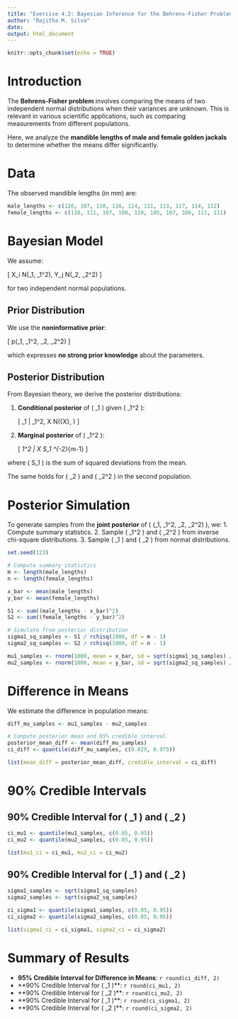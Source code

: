 ```yaml
---
title: "Exercise 4.2: Bayesian Inference for the Behrens-Fisher Problem"
author: "Rajitha M. Silva"
date: 
output: html_document
---
```


```r
knitr::opts_chunk$set(echo = TRUE)
```

# Introduction

The **Behrens-Fisher problem** involves comparing the means of two independent normal distributions when their variances are unknown. 
This is relevant in various scientific applications, such as comparing measurements from different populations.

Here, we analyze the **mandible lengths of male and female golden jackals** to determine whether the means differ significantly.

# Data

The observed mandible lengths (in mm) are:

```r
male_lengths <- c(120, 107, 110, 116, 114, 111, 113, 117, 114, 112)
female_lengths <- c(110, 111, 107, 108, 110, 105, 107, 106, 111, 111)
```

# Bayesian Model

We assume:

\[
X_i \sim N(\mu_1, \sigma_1^2), \quad Y_j \sim N(\mu_2, \sigma_2^2)
\]

for two independent normal populations.

## Prior Distribution

We use the **noninformative prior**:

\[
p(\mu_1, \sigma_1^2, \mu_2, \sigma_2^2) \propto \frac{1}{\sigma_1^2 \sigma_2^2}
\]

which expresses **no strong prior knowledge** about the parameters.

## Posterior Distribution

From Bayesian theory, we derive the posterior distributions:

1. **Conditional posterior** of \( \mu_1 \) given \( \sigma_1^2 \):
   
   \[
   \mu_1 | \sigma_1^2, X \sim N(\bar{X}, \frac{\sigma_1}{\sqrt{m}})
   \]

2. **Marginal posterior** of \( \sigma_1^2 \):
   
   \[
   \sigma_1^2 | X \sim S_1 \cdot \chi^{-2}_{m-1}
   \]

where \( S_1 \) is the sum of squared deviations from the mean.

The same holds for \( \mu_2 \) and \( \sigma_2^2 \) in the second population.

# Posterior Simulation

To generate samples from the **joint posterior** of \( (\mu_1, \sigma_1^2, \mu_2, \sigma_2^2) \), we:
1. Compute summary statistics.
2. Sample \( \sigma_1^2 \) and \( \sigma_2^2 \) from inverse chi-square distributions.
3. Sample \( \mu_1 \) and \( \mu_2 \) from normal distributions.

```r
set.seed(123)

# Compute summary statistics
m <- length(male_lengths)
n <- length(female_lengths)

x_bar <- mean(male_lengths)
y_bar <- mean(female_lengths)

S1 <- sum((male_lengths - x_bar)^2)
S2 <- sum((female_lengths - y_bar)^2)

# Simulate from posterior distribution
sigma1_sq_samples <- S1 / rchisq(1000, df = m - 1)
sigma2_sq_samples <- S2 / rchisq(1000, df = n - 1)

mu1_samples <- rnorm(1000, mean = x_bar, sd = sqrt(sigma1_sq_samples) / sqrt(m))
mu2_samples <- rnorm(1000, mean = y_bar, sd = sqrt(sigma2_sq_samples) / sqrt(n))
```

# Difference in Means

We estimate the difference in population means:

```r
diff_mu_samples <- mu1_samples - mu2_samples

# Compute posterior mean and 95% credible interval
posterior_mean_diff <- mean(diff_mu_samples)
ci_diff <- quantile(diff_mu_samples, c(0.025, 0.975))

list(mean_diff = posterior_mean_diff, credible_interval = ci_diff)
```

# 90% Credible Intervals

## 90% Credible Interval for \( \mu_1 \) and \( \mu_2 \)

```r
ci_mu1 <- quantile(mu1_samples, c(0.05, 0.95))
ci_mu2 <- quantile(mu2_samples, c(0.05, 0.95))

list(mu1_ci = ci_mu1, mu2_ci = ci_mu2)
```

## 90% Credible Interval for \( \sigma_1 \) and \( \sigma_2 \)

```r
sigma1_samples <- sqrt(sigma1_sq_samples)
sigma2_samples <- sqrt(sigma2_sq_samples)

ci_sigma1 <- quantile(sigma1_samples, c(0.05, 0.95))
ci_sigma2 <- quantile(sigma2_samples, c(0.05, 0.95))

list(sigma1_ci = ci_sigma1, sigma2_ci = ci_sigma2)
```

# Summary of Results

- **95% Credible Interval for Difference in Means**: `r round(ci_diff, 2)`
- **90% Credible Interval for \( \mu_1 \)**: `r round(ci_mu1, 2)`
- **90% Credible Interval for \( \mu_2 \)**: `r round(ci_mu2, 2)`
- **90% Credible Interval for \( \sigma_1 \)**: `r round(ci_sigma1, 2)`
- **90% Credible Interval for \( \sigma_2 \)**: `r round(ci_sigma2, 2)`
